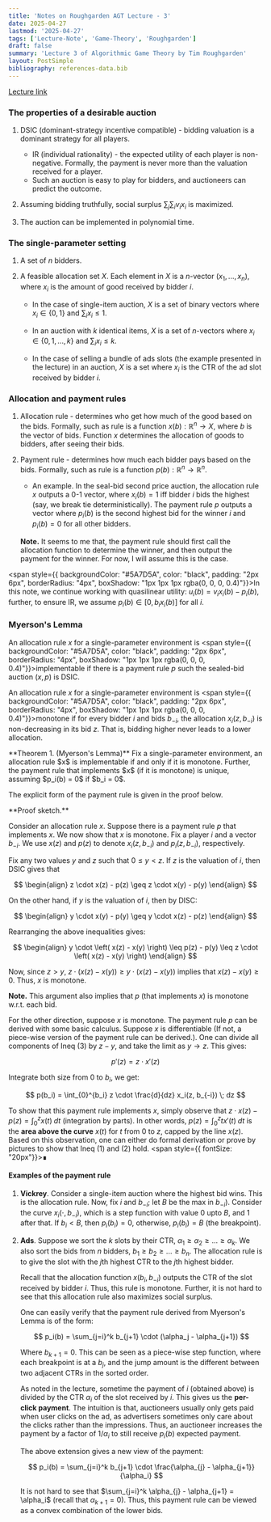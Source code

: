 ```yaml
---
title: 'Notes on Roughgarden AGT Lecture - 3'
date: 2025-04-27
lastmod: '2025-04-27'
tags: ['Lecture-Note', 'Game-Theory', 'Roughgarden']
draft: false
summary: 'Lecture 3 of Algorithmic Game Theory by Tim Roughgarden'
layout: PostSimple
bibliography: references-data.bib
---
```


[Lecture link](https://www.youtube.com/watch?v=9qZwchMuslk&list=PLEGCF-WLh2RJBqmxvZ0_ie-mleCFhi2N4&index=3&ab_channel=TimRoughgardenLectures)

### The properties of a desirable auction

1. DSIC (dominant-strategy incentive compatible) - bidding valuation is a dominant strategy for all players. 
    - IR (individual rationality) - the expected utility of each player is non-negative. Formally, the payment is never more than the valuation received for a player.
    - Such an auction is easy to play for bidders, and auctioneers can predict the outcome.

2. Assuming bidding truthfully, social surplus $\sum_{j} \sum_{i} v_i x_i$ is maximized. 

3. The auction can be implemented in polynomial time. 

### The single-parameter setting 

1. A set of $n$ bidders. 

2. A feasible allocation set $X$. Each element in $X$ is a $n$-vector $(x_1, ..., x_n)$, where $x_i$ is the amount of good received by bidder $i$.

    - In the case of single-item auction, $X$ is a set of binary vectors where $x_i \in \{0, 1\}$ and $\sum_{i} x_i \leq 1$. 

    - In an auction with $k$ identical items, $X$ is a set of $n$-vectors where $x_i \in \{0, 1, ..., k\}$ and $\sum_{i} x_i \leq k$.

    - In the case of selling a bundle of ads slots (the example presented in the lecture) in an auction, $X$ is a set where $x_i$ is the CTR of the ad slot received by bidder $i$.

### Allocation and payment rules

1. Allocation rule - determines who get how much of the good based on the bids. Formally, such as rule is a function $x(b) : \mathbb{R}^n \rightarrow X$, where $b$ is the vector of bids. Function $x$ determines the allocation of goods to bidders, after seeing their bids. 

2. Payment rule - determines how much each bidder pays based on the bids. Formally, such as rule is a function $p(b) : \mathbb{R}^n \rightarrow \mathbb{R}^n$. 

    - An example. In the seal-bid second price auction, the allocation rule $x$ outputs a 0-1 vector, where $x_i(b) = 1$ iff bidder $i$ bids the highest (say, we break tie deterministically). The payment rule $p$ outputs a vector where $p_i(b)$ is the second highest bid for the winner $i$ and $p_i(b) = 0$ for all other bidders.

    **Note.** It seems to me that, the payment rule should first call the allocation function to determine the winner, and then output the payment for the winner. For now, I will assume this is the case. 


<span style={{ backgroundColor: "#5A7D5A", color: "black", padding: "2px 6px", borderRadius: "4px", boxShadow: "1px 1px 1px rgba(0, 0, 0, 0.4)"}}>In this note, we continue working with quasilinear utility</span>: $u_i(b) = v_i x_i(b) - p_i(b)$, further, to ensure IR, we assume $p_i(b) \in [0, b_i x_i(b)]$ for all $i$. 

### Myerson's Lemma 

An allocation rule $x$ for a single-parameter environment is <span style={{ backgroundColor: "#5A7D5A", color: "black", padding: "2px 6px", borderRadius: "4px", boxShadow: "1px 1px 1px rgba(0, 0, 0, 0.4)"}}>implementable</span> if there is a payment rule $p$ such the sealed-bid auction $(x, p)$ is DSIC.


An allocation rule $x$ for a single-parameter environment is <span style={{ backgroundColor: "#5A7D5A", color: "black", padding: "2px 6px", borderRadius: "4px", boxShadow: "1px 1px 1px rgba(0, 0, 0, 0.4)"}}>monotone</span> if for every bidder $i$ and bids $b_{-i}$, the allocation $x_i(z, b_{-i})$ is non-decreasing in its bid $z$. That is, bidding higher never leads to a lower allocation.

<div style={{ border: "1px", padding: "10px", backgroundColor: "#142841", boxShadow: "1.5px 1.5px 1.5px rgba(0, 0, 0, 0.5)"}}>
**Theorem 1. (Myerson's Lemma)** Fix a single-parameter environment, an allocation rule $x$ is implementable if and only if it is monotone. Further, the payment rule that implements $x$ (if it is monotone) is unique, assuming $p_i(b) = 0$ if $b_i = 0$. 
</div>

The explicit form of the payment rule is given in the proof below. 

<div style={{borderLeft: "1px solid white", padding: "10px"}}>
**Proof sketch.**

Consider an allocation rule $x$. Suppose there is a payment rule $p$ that implements $x$. We now show that $x$ is monotone. Fix a player $i$ and a vector $b_{-i}$. We use $x(z)$ and $p(z)$ to denote $x_i(z, b_{-i})$ and $p_i(z, b_{-i})$, respectively. 

Fix any two values $y$ and $z$ such that $0 \leq y < z$. If $z$ is the valuation of $i$, then DSIC gives that

$$
\begin{align}
z \cdot x(z) - p(z) \geq z \cdot x(y) - p(y)
\end{align}
$$

On the other hand, if $y$ is the valuation of $i$, then by DISC:

$$
\begin{align}
y \cdot x(y) - p(y) \geq y \cdot x(z) - p(z)
\end{align}
$$

Rearranging the above inequalities gives:

$$
\begin{align}
y \cdot \left( x(z) - x(y) \right) \leq p(z) - p(y) \leq z \cdot \left( x(z) - x(y) \right)
\end{align}
$$

Now, since $z > y$, $z \cdot \left( x(z) - x(y) \right) \geq y \cdot \left( x(z) - x(y) \right)$ implies that $x(z) - x(y) \geq 0$. Thus, $x$ is monotone.

**Note.** This argument also implies that $p$ (that implements $x$) is monotone w.r.t. each bid. 

For the other direction, suppose $x$ is monotone. The payment rule $p$ can be derived with some basic calculus. Suppose $x$ is differentiable (If not, a piece-wise version of the payment rule can be derived.). One can divide all components of Ineq (3) by $z - y$, and take the limit as $y \rightarrow z$. This gives:

$$
p'(z) = z \cdot x'(z)
$$

Integrate both size from $0$ to $b_i$, we get:

$$
p(b_i) = \int_{0}^{b_i} z \cdot \frac{d}{dz} x_i(z, b_{-i}) \; dz
$$

To show that this payment rule implements $x$, simply observe that $z \cdot x(z) - p(z) = \int_{0}^{z} x(t) \; dt$ (integration by parts). In other words, $p(z) = \int_{0}^{z} t x'(t) \; dt$ is the **area above the curve** $x(t)$ for $t$ from $0$ to $z$, capped by the line $x(z)$. Based on this observation, one can either do formal derivation or prove by pictures to show that Ineq (1) and (2) hold. <span style={{ fontSize: "20px"}}>∎</span>
</div>

#### Examples of the payment rule

1. **Vickrey**. Consider a single-item auction where the highest bid wins. This is the allocation rule. Now, fix $i$ and $b_{-i}$; let $B$ be the max in $b_{-i})$. Consider the curve $x_i(\cdot, b_{-i})$, which is a step function with value $0$ upto $B$, and $1$ after that. If $b_i < B$, then $p_i(b_i) = 0$, otherwise, $p_i(b_i) = B$ (the breakpoint). 


2. **Ads**. Suppose we sort the $k$ slots by their CTR, $\alpha_1 \geq \alpha_2 \geq ... \geq \alpha_k$. We also sort the bids from $n$ bidders, $b_1 \geq b_2 \geq ... \geq b_n$. The allocation rule is to give the slot with the $j$th highest CTR to the $j$th highest bidder. 

    Recall that the allocation function $x(b_i, b_{-i})$ outputs the CTR of the slot received by bidder $i$. Thus, this rule is monotone. Further, it is not hard to see that this allocation rule also maximizes social surplus.

    One can easily verify that the payment rule derived from Myerson's Lemma is of the form:

    $$
        p_i(b) = \sum_{j=i}^k b_{j+1} \cdot (\alpha_j - \alpha_{j+1})
    $$

    Where $b_{k+1} = 0$. This can be seen as a piece-wise step function, where each breakpoint is at a $b_j$, and the jump amount is the different between two adjacent CTRs in the sorted order. 

    As noted in the lecture, sometime the payment of $i$ (obtained above) is divided by the CTR $\alpha_i$ of the slot received by $i$. This gives us the **per-click payment**. The intuition is that, auctioneers usually only gets paid when user clicks on the ad, as advertisers sometimes only care about the clicks rather than the impressions. Thus, an auctioneer increases the payment by a factor of $1/\alpha_i$ to still receive $p_i(b)$ expected payment. 

    The above extension gives a new view of the payment:

    $$
        p_i(b) = \sum_{j=i}^k b_{j+1} \cdot \frac{\alpha_{j} - \alpha_{j+1}}{\alpha_i}
    $$

    It is not hard to see that $\sum_{j=i}^k \alpha_{j} - \alpha_{j+1} = \alpha_i$ (recall that $\alpha_{k+1} = 0$). Thus, this payment rule can be viewed as a convex combination of the lower bids.
